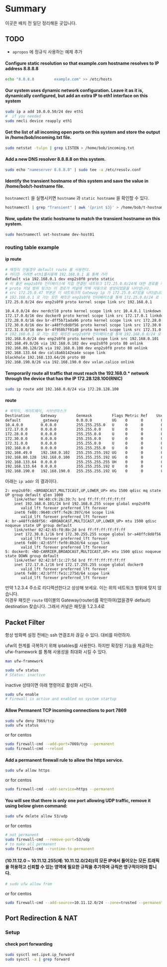 # Summary
이곳은 배치 전 일단 정리해둔 곳입니다.

## TODO
- `apropos` 에 정규식 사용하는 예제 추가


#### Configure static resolution so that example.com hostname resolves to IP address 8.8.8.8
```bash
echo "8.8.8.8         example.com" >> /etc/hosts
``` 

#### Our system uses dynamic network configuration. Leave it as it is, dynamically configured, but add an extra IP to eth1 interface on this system

```bash
sudo ip a add 10.0.0.50/24 dev eth1
#  if you needed
sudo nmcli device reapply eth1
```
#### Get the list of all incoming open ports on this system and store the output in /home/bob/incoming.txt file.
```bash
sudo netstat -tulpn | grep LISTEN > /home/bob/incoming.txt
```

#### Add a new DNS resolver 8.8.8.8 on this system.
```bash
sudo echo "nameserver 8.8.8.8" | sudo tee -a /etc/resolv.conf
```

#### Identify the transient hostname of this system and save the value in /home/bob/t-hostname file.
`hostnamectl` 을 실행시키면 `hostname` 과 `static hostname` 을 확인할 수 있다.
```bash
hostnamectl | grep "Transient" | awk '{print $3}' > /home/bob/t-hostname
```

#### Now, update the static hostname to match the transient hostname on this system.
```bash
sudo hostnamectl set-hostname dev-host01
```



### routing table example
#### ip route
```bash
# 매칭이 안될경우 default route 를 사용한다.
# 어디든 가려면 eth1를사용해 192.168.0.1 을 통해 가라
default via 192.168.0.1 dev enp2s0f0 proto static
# 이 줄은 enp2s0f0 인터페이스에 직접 연결된 네트워크 172.25.0.0/24에 대한 경로를 지정합니다. 
# proto 커널 범위 링크는 이 경로가 커널에 의해 자동으로 생성되었음을 나타냅니다.
# src 172.25.0.47 부분은 이 네트워크의 Gateway ip 가 172.25.0.47임을 나타냅니다.
# 192.168.0.1 로 가는 모든 패킷은 enp2s0f0 인터페이스를 통해 172.25.0.0/24 로 가라
172.25.0.0/24 dev enp2s0f0 proto kernel scope link src 192.168.0.1

10.4.0.0/24 dev nerdctl0 proto kernel scope link src 10.4.0.1 linkdown
172.17.0.0/16 dev docker0 proto kernel scope link src 172.17.0.1 linkdown
172.28.0.0/16 dev br-dff5b71ada96 proto kernel scope link src 172.28.0.1
172.30.0.0/16 dev br-a48ffc8d8f56 proto kernel scope link src 172.30.0.1
172.31.0.0/16 dev br-4f950b7f01d8 proto kernel scope link src 172.31.0.1
# 192.168.0.1 로 가는 모든 패킷은 enp2s0f0 인터페이스를 통해 192.168.0.0/24 로 가라
192.168.0.0/24 dev enp2s0f0 proto kernel scope link src 192.168.0.101
192.168.49.0/26 via 192.168.0.102 dev enp2s0f0 proto 80 onlink
192.168.80.128/26 via 192.168.0.100 dev enp2s0f0 proto 80 onlink
192.168.133.64 dev cali8a6b142ea4e scope link
blackhole 192.168.133.64/26 proto 80
192.168.190.0/26 via 192.168.190.0 dev vxlan.calico onlink
``` 

#### Temporarily route all traffic that must reach the 192.168.0.* network through the device that has the IP 172.28.128.100(RNIC)
```bash
sudo ip route add 192.168.0.0/24 via 172.28.128.100
```


#### route 
```bash
# 목적지, 게이트웨이, 서브넷마스크
Destination     Gateway         Genmask         Flags Metric Ref    Use Iface
default         _gateway        0.0.0.0         UG    0      0        0 enp2s0f0
10.4.0.0        0.0.0.0         255.255.255.0   U     0      0        0 nerdctl0
172.17.0.0      0.0.0.0         255.255.0.0     U     0      0        0 docker0
172.28.0.0      0.0.0.0         255.255.0.0     U     0      0        0 br-dff5b71ada96
172.30.0.0      0.0.0.0         255.255.0.0     U     0      0        0 br-a48ffc8d8f56
172.31.0.0      0.0.0.0         255.255.0.0     U     0      0        0 br-4f950b7f01d8
192.168.0.0     0.0.0.0         255.255.255.0   U     0      0        0 enp2s0f0
192.168.49.0    192.168.0.102   255.255.255.192 UG    0      0        0 enp2s0f0
192.168.80.128  192.168.0.100   255.255.255.192 UG    0      0        0 enp2s0f0
192.168.133.64  0.0.0.0         255.255.255.255 UH    0      0        0 cali8a6b142ea4e
192.168.133.64  0.0.0.0         255.255.255.192 U     0      0        0 *
192.168.190.0   192.168.190.0   255.255.255.192 UG    0      0        0 vxlan.calico
```
아래는 `ip addr` 의 결과이다.
```text
2: enp2s0f0: <BROADCAST,MULTICAST,UP,LOWER_UP> mtu 1500 qdisc mq state UP group default qlen 1000
    link/ether 94:40:c9:26:39:7c brd ff:ff:ff:ff:ff:ff
    inet 192.168.0.101/24 brd 192.168.0.255 scope global enp2s0f0
       valid_lft forever preferred_lft forever
    inet6 fe80::9640:c9ff:fe26:397c/64 scope link
       valid_lft forever preferred_lft forever
4: br-a48ffc8d8f56: <BROADCAST,MULTICAST,UP,LOWER_UP> mtu 1500 qdisc noqueue state UP group default
    link/ether 02:42:65:f0:8b:2d brd ff:ff:ff:ff:ff:ff
    inet 172.30.0.1/16 brd 172.30.255.255 scope global br-a48ffc8d8f56
       valid_lft forever preferred_lft forever
    inet6 fe80::42:65ff:fef0:8b2d/64 scope link
       valid_lft forever preferred_lft forever
5: docker0: <NO-CARRIER,BROADCAST,MULTICAST,UP> mtu 1500 qdisc noqueue state DOWN group default
    link/ether 02:42:bf:1c:27:5d brd ff:ff:ff:ff:ff:ff
    inet 172.17.0.1/16 brd 172.17.255.255 scope global docker0
       valid_lft forever preferred_lft forever
    inet6 fe80::42:bfff:fe1c:275d/64 scope link
       valid_lft forever preferred_lft forever
```
만약  1.2.3.4 주소로 리디렉션한다고 상상해 보세요. 이는 위의 네트워크 범위에 맞지 않습니다.  
이경우 패킷은 `route` 테이블의 Gateway(router)를 확인하여(없을경우 default) destination 찾습니다.
그래서 커널은 패킷을 1.2.3.4로 

## Packet Filter
항상 방화벽 설정 전에는 ssh 연결조차 끊길 수 있다.
대비를 마련하자.

ufw의 한계를 극복하기 위해 iptables를 사용한다.
하지만 확장된 기능을 제공하는 ufw-framework 를 통해 사용성을 최대화 시킬 수 있다.
```sh
man ufw-framework
```

```bash
sudo ufw status
# Status: inactive
```
inactive 상태이면 아래 명령어로 활성화 시킨다.
```bash
sudo ufw enable
# Firewall is active and enabled on system startup
```
#### Allow Permanent TCP incoming connections to port 7869
```bash
sudo ufw deny 7869/tcp
sudo ufw status
```
or for centos
```bash
sudo firewall-cmd --add-port=7869/tcp --permanent
sudo firewall-cmd --reload
```

#### Add a permanent firewall rule to allow the https service.
```bash
sudo ufw allow https
```
or for centos
```bash
sudo firewall-cmd --add-service=https --permanent
```

#### You will see that there is only one port allowing UDP traffic, remove it using below given command:
```bash
sudo ufw delete allow 53/udp
```
or for centos
```bash
# not permanent
sudo firewall-cmd --remove-port=53/udp
# to make all permanent
sudo firewall-cmd --runtime-to-permanent
```

#### (10.11.12.0 ~ 10.11.12.255(예: 10.11.12.0/24))의 모든 IP에서 들어오는 모든 트래픽을 허용하고 신뢰할 수 있는 영역에 필요한 규칙을 추가하며 규칙은 영구적이어야 합니다.
```bash
# sudo ufw allow from 
```
or for centos
```bash
sudo firewall-cmd --add-source=10.11.12.0/24 --zone=trusted --permanent
```

## Port Redirection & NAT

### Setup
#### check port forwarding
```bash
sudo sysctl net.ipv4.ip_forward
sudo sysctl -a | grep forward
```

